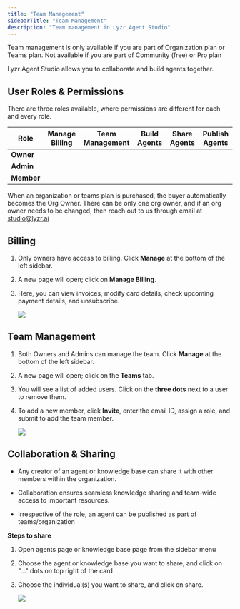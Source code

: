 ```yaml
---
title: "Team Management"
sidebarTitle: "Team Management"
description: "Team management in Lyzr Agent Studio"
---
```


<Frame as="div">
  <Icon icon="check" color="green" />    Team management is only available if you are part of Organization plan or Teams plan.&#x20;
  <Icon icon="circle-xmark" color="red" />    Not available if you are part of Community (free) or Pro plan
</Frame>

Lyzr Agent Studio allows you to collaborate and build agents together.&#x20;

## User Roles & Permissions

There are three roles available, where permissions are different for each and every role.&#x20;

| Role       | Manage Billing                           | Team Management                          | Build Agents                        | Share Agents                        | Publish Agents                      |
| ---------- | ---------------------------------------- | ---------------------------------------- | ----------------------------------- | ----------------------------------- | ----------------------------------- |
| **Owner**  | <Icon icon="check" color="green" />      | <Icon icon="check" color="green" />      | <Icon icon="check" color="green" /> | <Icon icon="check" color="green" /> | <Icon icon="check" color="green" /> |
| **Admin**  | <Icon icon="circle-xmark" color="red" /> | <Icon icon="check" color="green" />      | <Icon icon="check" color="green" /> | <Icon icon="check" color="green" /> | <Icon icon="check" color="green" /> |
| **Member** | <Icon icon="circle-xmark" color="red" /> | <Icon icon="circle-xmark" color="red" /> | <Icon icon="check" color="green" /> | <Icon icon="check" color="green" /> | <Icon icon="check" color="green" /> |

When an organization or teams plan is purchased, the buyer automatically becomes the Org Owner. There can be only one org owner, and if an org owner needs to be changed, then reach out to us through email at [studio@lyzr.ai](mailto:studio@lyzr.ai)

## Billing

1. Only owners have access to billing. Click **Manage** at the bottom of the left sidebar.

2. A new page will open; click on **Manage Billing**.

3. Here, you can view invoices, modify card details, check upcoming payment details, and unsubscribe.


   ![](/assets/images/lyzr-studio/account-manage.png)

## Team Management

1. Both Owners and Admins can manage the team. Click **Manage** at the bottom of the left sidebar.

2. A new page will open; click on the **Teams** tab.

3. You will see a list of added users. Click on the **three dots** next to a user to remove them.

4. To add a new member, click **Invite**, enter the email ID, assign a role, and submit to add the team member.


   ![](/assets/images/lyzr-studio/team.png)

## Collaboration & Sharing

* Any creator of an agent or knowledge base can share it with other members within the organization.

* Collaboration ensures seamless knowledge sharing and team-wide access to important resources.

* Irrespective of the role, an agent can be published as part of teams/organization

**Steps to share**

1. Open agents page or knowledge base page from the sidebar menu

2. Choose the agent or knowledge base you want to share, and click on "..." dots on top right of the card

3. Choose the individual(s) you want to share, and click on share.


   ![](/assets/images/lyzr-studio/share.png)